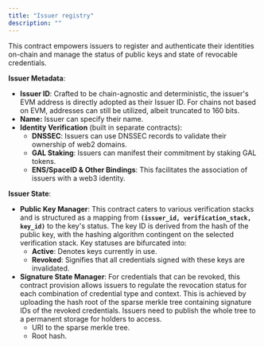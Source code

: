 ```yaml
---
title: "Issuer registry"
description: ""
---
```


This contract empowers issuers to register and authenticate their identities on-chain and manage the status of public keys and state of revocable credentials.

**Issuer Metadata**:

- **Issuer ID**: Crafted to be chain-agnostic and deterministic, the issuer's EVM address is directly adopted as their Issuer ID. For chains not based on EVM, addresses can still be utilized, albeit truncated to 160 bits.
- **Name:** Issuer can specify their name.
- **Identity Verification** (built in separate contracts):
  - **DNSSEC**: Issuers can use DNSSEC records to validate their ownership of web2 domains.
  - **GAL Staking**: Issuers can manifest their commitment by staking GAL tokens.
  - **ENS/SpaceID & Other Bindings**: This facilitates the association of issuers with a web3 identity.

**Issuer State**:

- **Public Key Manager**: This contract caters to various verification stacks and is structured as a mapping from **`(issuer_id, verification_stack, key_id)`** to the key's status. The key ID is derived from the hash of the public key, with the hashing algorithm contingent on the selected verification stack. Key statuses are bifurcated into:
  - **Active**: Denotes keys currently in use.
  - **Revoked**: Signifies that all credentials signed with these keys are invalidated.
- **Signature State Manager**: For credentials that can be revoked, this contract provision allows issuers to regulate the revocation status for each combination of credential type and context. This is achieved by uploading the hash root of the sparse merkle tree containing signature IDs of the revoked credentials. Issuers need to publish the whole tree to a permanent storage for holders to access.
  - URI to the sparse merkle tree.
  - Root hash.
